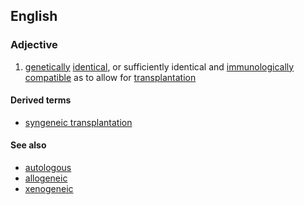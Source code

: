 ==English==

===Adjective===
{{en-adj}}

# {{context|genetics}} [[genetically]] [[identical]], or sufficiently identical and [[immunologically]] [[compatible]] as to allow for [[transplantation]]

====Derived terms====
*[[syngeneic transplantation]]

====See also====
*[[autologous]]
*[[allogeneic]]
*[[xenogeneic]]